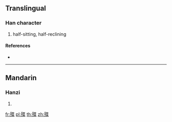 ==Translingual==

===Han character===
{{Han char|rn=78|rad=歹|as=09|sn=13|four=|canj=MNPTD}}

# half-sitting, half-reclining

====References====
* {{Han ref|kx=0582.140|dkj=16523|dj=0975.130|hdz=21391.040|uh=6B9C|ud=27548}}

----

==Mandarin==

===Hanzi===
{{cmn-hanzi|pin=[[yè]] ([[ye4]])|wg=yeh<sup>4</sup>}}

# {{defn|lang=cmn|sort=歹09}}

[[fr:殜]]
[[pl:殜]]
[[th:殜]]
[[zh:殜]]
